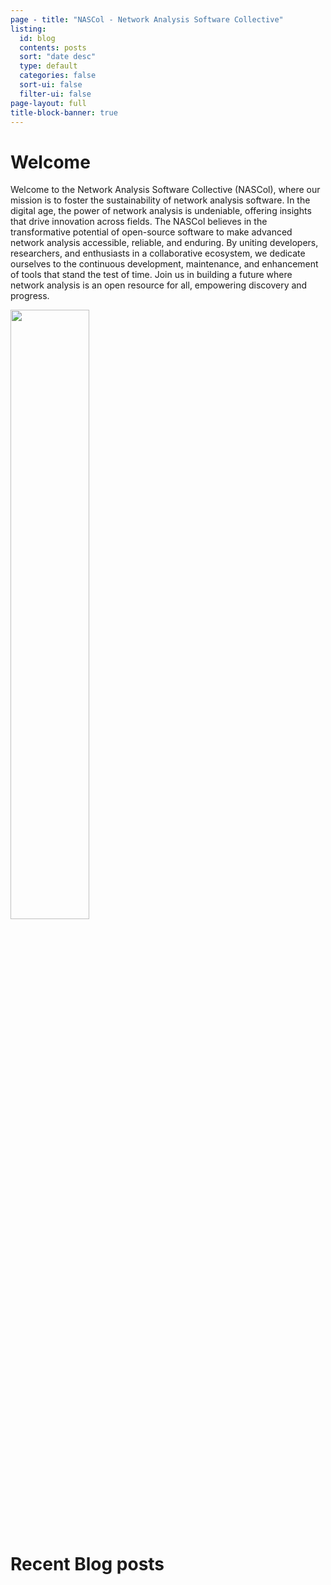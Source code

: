 ```yaml
---
page - title: "NASCol - Network Analysis Software Collective"
listing:
  id: blog
  contents: posts
  sort: "date desc"
  type: default
  categories: false
  sort-ui: false
  filter-ui: false
page-layout: full
title-block-banner: true
---
```



# Welcome

Welcome to the Network Analysis Software Collective (NASCol), where our mission is to foster the sustainability of network analysis software. In the digital age, the power of network analysis is undeniable, offering insights that drive innovation across fields. The NASCol believes in the transformative potential of open-source software to make advanced network analysis accessible, reliable, and enduring. By uniting developers, researchers, and enthusiasts in a collaborative ecosystem, we dedicate ourselves to the continuous development, maintenance, and enhancement of tools that stand the test of time. Join us in building a future where network analysis is an open resource for all, empowering discovery and progress.

:::{.center-x}
![](assets/logo/logo_nobg.png){width=50%}
:::



# Recent Blog posts
::: {#blog}
:::